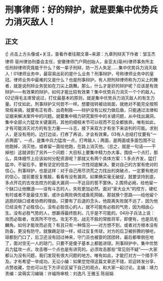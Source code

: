 # 刑事律师：好的辩护，就是要集中优势兵力消灭敌人！
## 正文
☝ 点击上方头像或+关注，查看作者往期文章~来源：九章刑辩天下作者：邹玉杰律师 亳州律协刑委会主任，安徽律师门户网创始人，金亚太(亳州)律师事务所主任刑辩律师究竟能干什么？做一辈子刑辩，防一万人失足……集中优势兵力消灭敌人！01律师业务中，最容易出彩的是什么业务？刑事辩护，号称律师业务中的皇冠。律师业务中最难的又是什么？也是刑事辩护。有人把刑辩律师称为刀尖上的舞者，就是说刑辩业务犹如在刀尖上跳舞。那么，什么才是好的辩护呢？应该是有效辩护——有效果的辩护。如何才能比较有效果？集中优势兵力消灭一个个的敌人。02记得毛主席曾说过，打仗最基本的原则，就是集中优势兵力消灭敌人的有生力量。打仗如此，刑事辩护又何尝不一样。想要扭转被动局面，就绝对不能完全按照常规来搞，就要有正有奇、出奇制胜——辩护没有公权力做后盾，只能通过法律和证据来解决案件中的问题。就要集中精力研究案件中的关键问题，从中找出漏洞，集中全部火力猛攻关键漏洞，其他的细枝末节可以视而不见全都放弃。唯有如此，才有可能消灭对方的有生力量——斗志，接下来双方才有坐下来谈判的可能。求别人，是没有用的。边打边谈，打疼了再谈，才会有效果。03有人总结打仗要有“一点两面”。一点，是集中兵力猛攻一点，打垮敌人；两面，是两面或多面包围不让他跑掉，消灭他，或者留一面给他跑，在路上消灭他。（总之，就是一句话——干掉他）这就讲到了另外一个问题：大目标上要集中精力办大事，围绕一个点打，那么，具体细节上应该如何分配资源呢？那就又有两个具体方案：1.多点齐发，猛打猛冲，不留后手。要有坚定的信念——一次性彻底解决。要对自己的方案有绝对的信心。刑事辩护，也是这样：对于自己用尽洪荒之力找出的突破点，一定要有绝对的信心，提前要反复推敲，看看有没有漏洞，如果确实毫无破绽，就要坚持到底，多点开花的去攻击控方的最大漏洞——不达目的誓不罢休。2.围师必阙，给他留一个缺口让他撤退——没有斗志的人，失败更加必然。面对“家大业大”的控方，硬杠有时或者不是最佳方案，或许会两败俱伤或鱼死网破。那就换个思路——给他留个逃跑的缺口或者协商的理由。只要有了后退的念头，他距离失败就不远了，因为他已经没有了必胜信心。没有必胜信心的人，就不可能有必胜的气势，因为相由心生。没有必胜气势的人，想赢得最终胜利，几乎是不可能的。04孙子兵法上说：攻而必取者，攻其所不守也。攻无不克、战无不胜的常胜将军，即便有，也是凤毛麟角。如何才能攻而必克？有且只有一种情况——对方想不到，或者对方根本没有防备，更没有防守。就像踢足球一样，经过反复传球，对方的后卫被折腾的够呛，球都到门口了，后卫还没有回过神来，守门员也被耍的团团转，最后都晕倒在地了，面对空无一人的球门，只要不是傻子基本上都能进球。刑事辩护中，集中优势兵力猛攻一点，攻击哪一个点也是有讲究的。必须攻击那些“常见则不疑”——大家都认为没有问题，我们发现有很大问题的地方。唯有如此，才能打对方一个措手不及。才有希望一举成功。‌无讼小编：如果您觉得这篇文章还不错，欢迎转发分享、点赞收藏，您也可以在下方评论区留下自己的观点，和大家一起讨论。主编：靖力责编：梁萌实习编辑：许福玲审核：刘逸凡 王雅玉 陈丽娟